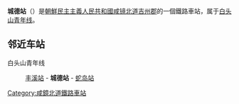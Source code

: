 {{unreferenced|time=2015-02-07T16:41:33+00:00}}
{{朝鮮半島車站資訊
|公司色 = blue
|文字色 = 
|站名 = 城德站
|圖片 = 
|pxl = 
|圖片說明 =
|前一站 = [[載德站|載德]]
|前一站距離 = 9.0
|後一站距離 = 7.7
|後一站 = [[蛇岛站|蛇岛]]
|所屬路線 = [[白头山青年线|白头山青年线]]
|距離 = 35.2
|起點站 = [[吉州青年站|吉州青年]]
|諺文 = 성덕역
|朝鮮漢字 = 城德驛
|文觀部式 = Seongdeok-yeok
|馬-賴式 = Sŏngdŏk-yŏk
|副站名 = 
|車站編號 = 
|停站路線數 = 
|所屬公司 = [[朝鮮民主主義人民共和國鐵道省|朝鮮民主主義人民共和國鐵道省]]
|所在地 =[[咸镜北道|咸镜北道]][[吉州郡|吉州郡]]
|車站構造 = 地面车站
|月台配置 = 
|啟用年月日 =
|廢站年月日 = 
|上下車人次 = 
|統計年度 = 
|轉車 = 
|備註 = 
|全寬備註 = 
}}

'''城德站'''（{{lang-ko|성덕역}}）是[[朝鮮民主主義人民共和國|朝鮮民主主義人民共和國]][[咸镜北道|咸镜北道]][[吉州郡|吉州郡]]的一個鐵路車站，属于[[白头山青年线|白头山青年线]]。

==邻近车站==
白头山青年线
:[[丰溪站|丰溪站]] - '''城德站''' - [[蛇岛站|蛇岛站]]

{{朝鲜铁路小作品}}

{{白头山青年线}}

[[Category:咸鏡北道鐵路車站|Category:咸鏡北道鐵路車站]]